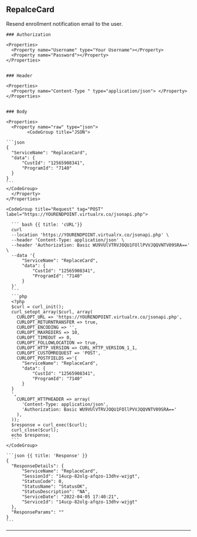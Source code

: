 ## RepalceCard

Resend enrollment notification email to the user.


<Row>
  <Col>

    ### Authorization

    <Properties>
      <Property name="Username" type="Your Username"></Property>
      <Property name="Password"></Property>
    </Properties>


    ### Header

    <Properties>
      <Property name="Content-Type " type="application/json"> </Property>
    </Properties>

    
    ### Body

    <Properties>
      <Property name="raw" type="json">
            <CodeGroup title="JSON">

    ```json
    {
      "ServiceName": "ReplaceCard",
      "data": {
          "CustId": "12565908341",
          "ProgramId": "7140"
      }
    }
    ```
    </CodeGroup>
      </Property>
    </Properties>

    

  </Col>
  <Col sticky>

    <CodeGroup title="Request" tag="POST" label="https://YOURENDPOINT.virtualrx.co/jsonapi.php">

      ``` bash {{ title: 'cURL'}}
      curl
      --location 'https://YOURENDPOINT.virtualrx.co/jsonapi.php' \
      --header 'Content-Type: application/json' \
      --header 'Authorization: Basic WU9VUlVTRVJOQU1FOllPVVJQQVNTV09SRA==' \
      --data '{
          "ServiceName": "ReplaceCard",
          "data": {
              "CustId": "12565908341",
              "ProgramId": "7140"
          }
      }'
      ```
      ```php
      <?php
      $curl = curl_init();
      curl_setopt_array($curl, array(
        CURLOPT_URL => 'https://YOURENDPOINT.virtualrx.co/jsonapi.php',
        CURLOPT_RETURNTRANSFER => true,
        CURLOPT_ENCODING => '',
        CURLOPT_MAXREDIRS => 10,
        CURLOPT_TIMEOUT => 0,
        CURLOPT_FOLLOWLOCATION => true,
        CURLOPT_HTTP_VERSION => CURL_HTTP_VERSION_1_1,
        CURLOPT_CUSTOMREQUEST => 'POST',
        CURLOPT_POSTFIELDS =>'{
          "ServiceName": "ReplaceCard",
          "data": {
              "CustId": "12565908341",
              "ProgramId": "7140"
          }
      }
      ',
        CURLOPT_HTTPHEADER => array(
          'Content-Type: application/json',
          'Authorization: Basic WU9VUlVTRVJOQU1FOllPVVJQQVNTV09SRA=='
        ),
      ));
      $response = curl_exec($curl);
      curl_close($curl);
      echo $response;
      ```
    </CodeGroup>

    ```json {{ title: 'Response' }}
    {
      "ResponseDetails": {
          "ServiceName": "ReplaceCard",
          "SessionId": "14ucp-82olg-afqzo-13dhv-wzjgt",
          "StatusCode": 0,
          "StatusName": "StatusOK",
          "StatusDescription": "NA",
          "ServiceDate": "2022-04-05 17:40:21",
          "ServiceId": "14ucp-82olg-afqzo-13dhv-wzjgt"
      },
      "ResponseParams": ""
    }
    ```

  </Col>
</Row>

---
